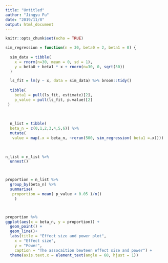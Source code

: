 ```yaml
---
title: "Untitled"
author: "Jingyu Fu"
date: "2019/11/8"
output: html_document
---
```


```r
knitr::opts_chunk$set(echo = TRUE)
```
```r
sim_regression = function(n = 30, beta0 = 2, beta1 = 0) {
  
  sim_data = tibble( 
    x = rnorm(n=30, mean = 0, sd = 1),
    y = beta0 + beta1 * x + rnorm(n=30, 0, sqrt(50))
  )

  ls_fit = lm(y ~ x, data = sim_data) %>% broom::tidy() 
  
  tibble(
    beta1 = pull(ls_fit, estimate)[2],
    p_value = pull(ls_fit, p.value)[2]
 )
  
  
  
  n_list = tibble(
  beta_n = c(0,1,2,3,4,5,6)) %>% 
  mutate(
   value = map(.x = beta_n, ~rerun(500, sim_regression( beta1 =.x))))
   

 
n_list = n_list %>% 
  unnest()



proportion = n_list %>% 
  group_by(beta_n) %>% 
  summarise(
   proportion = mean( p_value < 0.05 )/n()
    )



proportion %>% 
ggplot(aes(x = beta_n, y = proportion)) + 
  geom_point() + 
  geom_line()+
  labs(title = "Effect size and power plot",
    x = "Effect size",
    y = "Power",
    caption = "The assocaition bewteen effect size and power") +
  theme(axis.text.x = element_text(angle = 60, hjust = 1))
```

